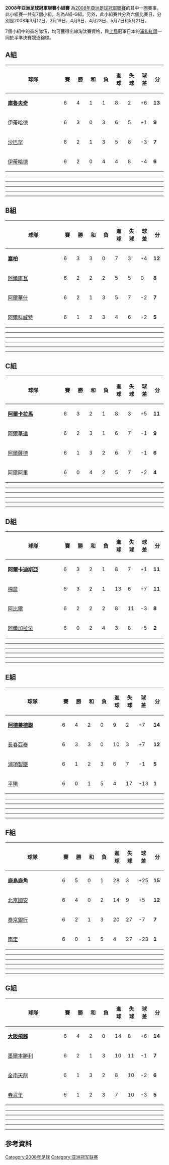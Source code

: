 '''2008年亞洲足球冠軍聯賽小組賽''' 為[[2008年亞洲足球冠軍聯賽|2008年亞洲足球冠軍聯賽]]的其中一圈賽事。此小組賽一共有7個小組，名為A組-G組。另外，此小組賽共分為六個比賽日，分別是2008年3月12日、3月19日、4月9日、4月23日、5月7日和5月21日。

7個小組中的首名隊伍，均可獲得出線淘汰賽資格，與[[2007年亞洲足球冠軍聯賽|上屆]]冠軍日本的[[浦和紅鑽|浦和紅鑽]]一同於半準決賽競逐錦標。


== A組 ==
{| class="wikitable" style="text-align: center;"
|-
!width="165"|球隊
!width="25"|賽
!width="25"|勝
!width="25"|和
!width="25"|負
!width="25"|進球
!width="25"|失球
!width="25"|球差
!width="25"|分
|-style="background: #ccffcc;"
|style="text-align:left;"| {{flagicon|UZB}} '''[[庫魯夫奇足球俱樂部|庫魯夫奇]]'''
|6||4||1||1||8||2||+6||'''13'''
|-
|style="text-align:left;"| {{flagicon|KSA}} [[伊蒂哈德足球俱樂部_(吉達)|伊蒂哈德]]
|6||3||0||3||6||5||+1||'''9'''
|-
|style="text-align:left;"| {{flagicon|IRN}} [[沙巴罕足球俱樂部|沙巴罕]]
|6||2||1||3||5||8||-3||'''7'''
|-
|style="text-align:left;"| {{flagicon|SYR}} [[伊蒂哈德足球俱樂部_(阿勒頗)|伊蒂哈德]]
|6||2||0||4||4||8||-4||'''6'''
|}

{{footballbox
|date = 2008年3月12日
|team1 = {{flagicon|IRN}} [[沙巴罕足球俱樂部|沙巴罕]]
|score =  0–2 
|report = [https://web.archive.org/web/20090106054454/http://images.the-afc.com/Documents/competitions/fixtures/218-1273.pdf （報告）]
|team2 = {{flagicon|SYR}} [[伊蒂哈德足球俱樂部_(阿勒頗)|伊蒂哈德]]
|goals1 = 
|goals2 = Jésus Gomez {{goal|21}}<br /> Abdul Fattah Alaga {{goal|87}}
|stadium = {{flagicon|IRN}} 福拉德體育場，[[伊斯法罕|伊斯法罕]]<ref name="亞足聯指示沙巴罕更換主場">{{Cite web |url=http://www.the-afc.com/chi/articles/viewArticle.jsp_166002696.html |title=亞足聯指示沙巴罕更換主場 |accessdate=2008-05-08 |archive-date=2018-09-27 |archive-url=https://web.archive.org/web/20180927045505/http://www.the-afc.com/chi/articles/viewArticle.jsp_166002696.html |dead-url=yes }}</ref>
|attendance = 15,000
|referee = {{flagicon|AUS}} Benjamin William
}}
{{footballbox
|date = 2008年3月12日
|team1 = {{flagicon|KSA}} [[伊蒂哈德足球俱樂部_(吉達)|伊蒂哈德]]
|score =  1–0 
|report = [http://images.the-afc.com/Documents/competitions/fixtures/218-1272.pdf （報告）]
|team2 = {{flagicon|UZB}} [[庫魯夫奇足球俱樂部|庫魯夫奇]]
|goals1 = Magno Alves {{goal|80}}
|goals2 = 
|stadium = {{flagicon|KSA}} 阿都拉王子體育場，[[吉達|吉達]]
|attendance = 7,500
|referee = {{flagicon|JPN}} 西村雄一
}}
----
{{footballbox
|date = 2008年3月19日
|team1 = {{flagicon|SYR}} [[伊蒂哈德足球俱樂部_(阿勒頗)|伊蒂哈德]]
|score =  0–1 
|report = [https://web.archive.org/web/20090106032813/http://images.the-afc.com/Documents/competitions/fixtures/218-1267.pdf （報告）]
|team2 = {{flagicon|KSA}} [[伊蒂哈德足球俱樂部_(吉達)|伊蒂哈德]]
|goals1 = 
|goals2 = Magno Alves {{goal|78}}
|stadium = {{flagicon|SYR}} 阿勒頗體育場，[[阿勒頗|阿勒頗]]
|attendance = 41,000
|referee = {{flagicon|QAT}} Abdullah Balideh
}}
{{footballbox
|date = 2008年3月19日
|team1 = {{flagicon|UZB}} [[庫魯夫奇足球俱樂部|庫魯夫奇]]
|score =  2–0 
|report = [http://images.the-afc.com/Documents/competitions/fixtures/218-1266.pdf （報告）]
|team2 = {{flagicon|IRN}} [[沙巴罕足球俱樂部|沙巴罕]]
|goals1 = Ulugbek Bakayev {{goal|60}}<br />Timur Kapadze {{goal|80}}
|goals2 = 
|stadium = {{flagicon|UZB}} 武裝部隊體育場，[[塔什干|塔什干]]
|attendance = 13,000
|referee = {{flagicon|UAE}} Fareed Al Marzouqi
}}

----
{{footballbox
|date = 2008年4月9日
|team1 = {{flagicon|SYR}} [[伊蒂哈德足球俱樂部_(阿勒頗)|伊蒂哈德]]
|score =  0–2 
|report = [https://web.archive.org/web/20090106043915/http://images.the-afc.com/Documents/competitions/fixtures/218-1389.pdf （報告）]
|team2 = {{flagicon|UZB}} [[庫魯夫奇足球俱樂部|庫魯夫奇]]
|goals1 = 
|goals2 = Jasur Hasanov {{goal|50}} <br /> Timur Kapadze {{goal|65}} 
|stadium = {{flagicon|SYR}} 阿勒頗體育場，[[阿勒頗|阿勒頗]]
|attendance = 20,000
|referee = {{flagicon|KOR}} 金東進
}}

{{footballbox
|date = 2008年4月9日
|team1 = {{flagicon|IRN}} [[沙巴罕足球俱樂部|沙巴罕]]
|score =  2–1 
|report = [https://web.archive.org/web/20090106055936/http://images.the-afc.com/Documents/competitions/fixtures/218-1388.pdf （報告）]
|team2 = {{flagicon|KSA}} [[伊蒂哈德足球俱樂部_(吉達)|伊蒂哈德]]
|goals1 = Seyed Mohammad Salehi {{goal|59}}<br />Hadi Aghily {{goal|71}}
|goals2 = Talal Al-Meshal {{goal|89}} 
|stadium = {{flagicon|IRN}} [[阿薩迪體育場|阿薩迪體育場]]，[[德黑蘭|德黑蘭]]<ref name="亞足聯指示沙巴罕更換主場"/>
|attendance = 6,000
|referee = {{flagicon|CHN}} 孫葆潔
}}
----
{{footballbox
|date = 2008年4月23日
|team1 = {{flagicon|UZB}} [[庫魯夫奇足球俱樂部|庫魯夫奇]]
|score =  1–0 
|report = [https://web.archive.org/web/20090106052722/http://images.the-afc.com/Documents/competitions/fixtures/218-1387.pdf （報告）]
|team2 = {{flagicon|SYR}} [[伊蒂哈德足球俱樂部_(阿勒頗)|伊蒂哈德]]
|goals1 = Timur Kapadze {{goal|30}}
|goals2 = 
|stadium = {{flagicon|UZB}} 武裝部隊體育場，[[塔什干|塔什干]]
|attendance = 12,000
|referee = {{flagicon|SIN}} Malik Abdul Bashir 
}}

{{footballbox
|date = 2008年4月23日
|team1 = {{flagicon|KSA}} [[伊蒂哈德足球俱樂部_(吉達)|伊蒂哈德]]
|score =  0–1 
|report = [https://web.archive.org/web/20090106030543/http://images.the-afc.com/Documents/competitions/fixtures/218-1386.pdf （報告）]
|team2 = {{flagicon|IRN}} [[沙巴罕足球俱樂部|沙巴罕]]
|goals1 = 
|goals2 = Emad Mohammed {{goal|79}} 
|stadium = {{flagicon|KSA}} 阿都拉王子體育場，[[吉達|吉達]]
|attendance = 4,000
|referee = {{flagicon|KUW}} Saad Kameel Al Fadhli 
}}
----
{{footballbox
|date = 2008年5月7日
|team1 = {{flagicon|SYR}} [[伊蒂哈德足球俱樂部_(阿勒頗)|伊蒂哈德]]
|score =  2–1 
|report = [https://web.archive.org/web/20090106014645/http://images.the-afc.com/Documents/competitions/fixtures/218-1385.pdf （報告）]
|team2 = {{flagicon|IRN}} [[沙巴罕足球俱樂部|沙巴罕]]
|goals1 = Jonathan Laurens {{goal|61}}<br />Jésus Gomez {{goal|64}}
|goals2 = Hadi Aghily {{goal|46}} 
|stadium = {{flagicon|SYR}} 阿勒頗體育場，[[阿勒頗|阿勒頗]]
|attendance = 4,000
|referee = {{flagicon|JOR}} Naser Al Ghafary 
}}

{{footballbox
|date = 2008年5月7日
|team1 = {{flagicon|UZB}} [[庫魯夫奇足球俱樂部|庫魯夫奇]]
|score =  2–0 
|report = [https://web.archive.org/web/20090105234849/http://images.the-afc.com/Documents/competitions/fixtures/218-1384.pdf （報告）]
|team2 = {{flagicon|KSA}} [[伊蒂哈德足球俱樂部_(吉達)|伊蒂哈德]]
|goals1 = Anvarjon Soliev {{goal|10}}<br />Server Djeparov {{goal|38}}
|goals2 = 
|stadium = {{flagicon|UZB}} 武裝部隊體育場，[[塔什干|塔什干]]
|attendance = 13,000
|referee = {{flagicon|MAL}} Subkhiddin Mohd Salleh 
}}
----
{{footballbox
|date = 2008年5月21日
|team1 = {{flagicon|IRN}} [[沙巴罕足球俱樂部|沙巴罕]]
|score =  1–1 
|report = [https://web.archive.org/web/20090105221259/http://images.the-afc.com/Documents/competitions/fixtures/218-1383.pdf （報告）]
|team2 = {{flagicon|UZB}} [[庫魯夫奇足球俱樂部|庫魯夫奇]]
|goals1 = Jalaledin Ali Mohammadi {{goal|2}}
|goals2 = Gochguli Gochguliev {{goal|71}} 
|stadium = {{flagicon|IRN}} [[阿薩迪體育場|阿薩迪體育場]]，[[德黑蘭|德黑蘭]]<ref name="亞足聯指示沙巴罕更換主場"/>
|attendance = 150
|referee = {{flagicon|OMA}} Abdullah Mohamed Al Hilali
}}
{{footballbox
|date = 2008年5月21日
|team1 = {{flagicon|KSA}} [[伊蒂哈德足球俱樂部_(吉達)|伊蒂哈德]]
|score =  3–0 
|report = [https://web.archive.org/web/20090106011133/http://images.the-afc.com/Documents/competitions/fixtures/218-1382.pdf （報告）]
|team2 = {{flagicon|SYR}} [[伊蒂哈德足球俱樂部_(阿勒頗)|伊蒂哈德]]
|goals1 = Sultan Al-Nemri {{goal|30}} {{goal|50}}<br />Naif Hazazi {{goal|42}}
|goals2 = 
|stadium = {{flagicon|KSA}} 阿都拉王子體育場，[[吉達|吉達]]
|attendance = 600
|referee = {{flagicon|Bangladesh}} Shamsuzzaman Tayeb Hasan 
}}


== B組 ==
{| class="wikitable" style="text-align: center;"
|-
!width="165"|球隊
!width="25"|賽
!width="25"|勝
!width="25"|和
!width="25"|負
!width="25"|進球
!width="25"|失球
!width="25"|球差
!width="25"|分
|-style="background: #ccffcc;"
|style="text-align:left;"| {{flagicon|IRN}} '''[[塞柏足球俱樂部|塞柏]]'''
|6||3||3||0||7||3||+4||'''12'''
|-
|style="text-align:left;"| {{flagicon|IRQ}} [[阿爾庫瓦足球俱樂部|阿爾庫瓦]]
|6||2||2||2||5||5||0||'''8'''
|-
|style="text-align:left;"| {{flagicon|UAE}} [[阿爾華什足球俱樂部|阿爾華什]]
|6||2||1||3||5||7||-2||'''7'''
|-
|style="text-align:left;"| {{flagicon|KUW}} [[阿爾科威特足球俱樂部|阿爾科威特]]
|6||1||2||3||4||6||-2||'''5'''
|}

{{footballbox
|date = 2008年3月12日
|team1 = {{flagicon|United Arab Emirates}} [[阿爾華什足球俱樂部|阿爾華什]]
|score =  0–1 
|report = [https://web.archive.org/web/20090106012436/http://images.the-afc.com/Documents/competitions/fixtures/218-1271.pdf （報告）]
|team2 = {{flagicon|IRQ}} [[阿爾庫瓦足球俱樂部|阿爾庫瓦]] 
|goals1 = 
|goals2 = Ali Alwan {{goal|32}}
|stadium = {{flagicon|United Arab Emirates}} 艾華什體育場，[[迪拜|迪拜]]
|attendance = 7,500
|referee = {{flagicon|KSA}} Khalil Ibrahim Al Ghamdi
}}
{{footballbox
|date = 2008年3月12日
|team1 = {{flagicon|KUW}} [[阿爾科威特足球俱樂部|阿爾科威特]]
|score =  1–1 
|report = [https://web.archive.org/web/20090106001035/http://images.the-afc.com/Documents/competitions/fixtures/218-1270.pdf （報告）]
|team2 = {{flagicon|IRN}} [[塞柏足球俱樂部|塞柏]]
|goals1 = Khaled Ajab {{goal|45}}
|goals2 = Milad Zaynadpour {{goal|66}} 
|stadium = {{flagicon|KUW}} 科威特體育場，[[科威特市|科威特市]]
|attendance = 7,000
|referee = {{flagicon|QAT}} [[阿卜杜勒拉赫曼·阿卜杜|阿卜杜勒拉赫曼·阿卜杜]]
}}
----
{{footballbox
|date = 2008年3月19日
|team1 = {{flagicon|IRQ}} [[阿爾庫瓦足球俱樂部|阿爾庫瓦]]
|score =  0–0 
|report = [https://web.archive.org/web/20120215155856/http://images.the-afc.com/Documents/competitions/fixtures/218-1269.pdf （報告）]
|team2 = {{flagicon|KUW}} [[阿爾科威特足球俱樂部|阿爾科威特]]
|goals1 = 
|goals2 = 
|stadium = {{flagicon|KUW}} 科威特體育場，[[科威特市|科威特市]]
|attendance = 4,000
|referee = {{flagicon|SYR}} Muhsen Basma 
}}
{{footballbox
|date = 2008年3月19日
|team1 = {{flagicon|IRN}} [[塞柏足球俱樂部|塞柏]]
|score =  2–0 
|report = [https://web.archive.org/web/20090106035813/http://images.the-afc.com/Documents/competitions/fixtures/218-1268.pdf （報告）]
|team2 = {{flagicon|United Arab Emirates}} [[阿爾華什足球俱樂部|阿爾華什]]
|goals1 = Issa Traore {{goal|45+1}}<br />Karim Ansarifard {{goal|57}}
|goals2 = 
|stadium = {{flagicon|IRN}} 恩格拉布體育場，[[卡拉季|卡拉傑]]
|attendance = 8,000
|referee = {{flagicon|JPN}} 家本政明
}}

----
{{footballbox
|date = 2008年4月9日
|team1 = {{flagicon|IRQ}} [[阿爾庫瓦足球俱樂部|阿爾庫瓦]]
|score =  0–1 
|report = [https://web.archive.org/web/20090106044512/http://images.the-afc.com/Documents/competitions/fixtures/218-1381.pdf （報告）]
|team2 = {{flagicon|IRN}} [[塞柏足球俱樂部|塞柏]]
|goals1 = 
|goals2 = Amir Vaziri {{goal|45+1}} 
|stadium = {{flagicon|KUW}} 科威特體育場，[[科威特市|科威特市]]
|attendance = 1,000
|referee = {{flagicon|JOR}} Salem Mohamoud Mujghef
}}

{{footballbox
|date = 2008年4月9日
|team1 = {{flagicon|United Arab Emirates}} [[阿爾華什足球俱樂部|阿爾華什]]
|score =  1–0 
|report = [https://web.archive.org/web/20090106055619/http://images.the-afc.com/Documents/competitions/fixtures/218-1380.pdf （報告）]
|team2 = {{flagicon|KUW}} [[阿爾科威特足球俱樂部|阿爾科威特]]
|goals1 = Tariq Hassan {{goal|75}} 
|goals2 = 
|stadium = {{flagicon|United Arab Emirates}} 艾華什體育場，[[迪拜|迪拜]]
|attendance = 4,622
|referee = {{flagicon|JPN}} 西村雄一
}}
----
{{footballbox
|date = 2008年4月23日
|team1 = {{flagicon|IRN}} [[塞柏足球俱樂部|塞柏]]
|score =  1–1 
|report = [https://web.archive.org/web/20090106023444/http://images.the-afc.com/Documents/competitions/fixtures/218-1379.pdf （報告）]
|team2 = {{flagicon|IRQ}} [[阿爾庫瓦足球俱樂部|阿爾庫瓦]]
|goals1 = Kianoush Rahmati {{goal|63|[[十二碼|十二碼]]}} 
|goals2 = Ahmed Iyad {{goal|71}} 
|stadium = {{flagicon|IRN}} 恩格拉布體育場，[[卡拉季|卡拉傑]]
|attendance = 10,000
|referee = {{flagicon|UZB}} Ravshan Irmatov
}}

{{footballbox
|date = 2008年4月23日
|team1 = {{flagicon|KUW}} [[阿爾科威特足球俱樂部|阿爾科威特]]
|score =  2–1 
|report = [https://web.archive.org/web/20090106054319/http://images.the-afc.com/Documents/competitions/fixtures/218-1378.pdf （報告）]
|team2 = {{flagicon|United Arab Emirates}} [[阿爾華什足球俱樂部|阿爾華什]]
|goals1 = Khaled Ajab {{goal|10}}<br />Abdul Rahman Al Awadhi {{goal|42}} 
|goals2 = Essa Ali {{goal|6|[[十二碼|十二碼]]}} 
|stadium = {{flagicon|KUW}} 科威特體育場，[[科威特市|科威特市]]
|attendance = 1,500
|referee = {{flagicon|OMA}} Mahmood Mohd Juma Al Ghatrifi
}}
----
{{footballbox
|date = 2008年5月7日
|team1 = {{flagicon|IRQ}} [[阿爾庫瓦足球俱樂部|阿爾庫瓦]]
|score =  1–2 
|report = [https://web.archive.org/web/20090106060431/http://images.the-afc.com/Documents/competitions/fixtures/218-1377.pdf （報告）]
|team2 = {{flagicon|United Arab Emirates}} [[阿爾華什足球俱樂部|阿爾華什]]
|goals1 = Ibrahim Kamel {{goal|89}} 
|goals2 = Mohammed Salem Al-Enazi {{goal|49}} <br /> Alexander Oliveira {{goal|64}}  
|stadium = {{flagicon|KUW}} 科威特體育場，[[科威特市|科威特市]]
|attendance = 100
|referee = {{flagicon|CHN}} 譚海
}}

{{footballbox
|date = 2008年5月7日
|team1 = {{flagicon|IRN}} [[塞柏足球俱樂部|塞柏]]
|score =  1–0 
|report = [https://web.archive.org/web/20090106043513/http://images.the-afc.com/Documents/competitions/fixtures/218-1376.pdf （報告）]
|team2 = {{flagicon|KUW}} [[阿爾科威特足球俱樂部|阿爾科威特]]
|goals1 = Kianoush Rahmati {{goal|24}}
|goals2 = 
|stadium = {{flagicon|IRN}} 恩格拉布體育場，[[卡拉季|卡拉傑]]
|attendance = 10,000
|referee = {{flagicon|CHN}} 孫葆潔
}}
----
{{footballbox
|date = 2008年5月21日
|team1 = {{flagicon|United Arab Emirates}} [[阿爾華什足球俱樂部|阿爾華什]]
|score =  1–1 
|report = [https://web.archive.org/web/20090106010616/http://images.the-afc.com/Documents/competitions/fixtures/218-1375.pdf （報告）]
|team2 = {{flagicon|IRN}} [[塞柏足球俱樂部|塞柏]]
|goals1 = André Dias {{goal|90+2}}
|goals2 = Issa Traoré {{goal|21}} 
|stadium = {{flagicon|United Arab Emirates}} 艾華什體育場，[[迪拜|迪拜]]
|attendance = 1,500
|referee = {{flagicon|AUS}} Mark Shield 
}}
{{footballbox
|date = 2008年5月21日
|team1 = {{flagicon|KUW}} [[阿爾科威特足球俱樂部|阿爾科威特]]
|score =  1–2 
|report = [https://web.archive.org/web/20090105221632/http://images.the-afc.com/Documents/competitions/fixtures/218-1374.pdf （報告）]
|team2 = {{flagicon|IRQ}} [[阿爾庫瓦足球俱樂部|阿爾庫瓦]]
|goals1 = Khaled Ajab {{goal|22}}
|goals2 = Haitham Kadhim {{goal|17}} <br />Yasir Abdul-Muhsen {{goal|48}} 
|stadium = {{flagicon|KUW}} 科威特體育場，[[科威特市|科威特市]]
|attendance = 250
|referee = {{flagicon|JPN}} 家本政明
}}

== C組 ==
{| class="wikitable" style="text-align: center;"
|-
!width="165"|球隊
!width="25"|賽
!width="25"|勝
!width="25"|和
!width="25"|負
!width="25"|進球
!width="25"|失球
!width="25"|球差
!width="25"|分
|-style="background: #ccffcc;"
|style="text-align:left;"| {{flagicon|SYR}} '''[[阿爾卡拉馬足球俱樂部|阿爾卡拉馬]]'''
|6||3||2||1||8||3||+5||'''11'''
|-
|style="text-align:left;"| {{flagicon|UAE}} [[阿爾華達足球俱樂部_(阿布扎比)|阿爾華達]]
|6||2||3||1||6||7||-1||'''9'''
|-
|style="text-align:left;"| {{flagicon|QAT}} [[阿爾薩德足球俱樂部|阿爾薩德]]
|6||1||3||2||6||7||-1||'''6'''
|-
|style="text-align:left;"| {{flagicon|KSA}} [[阿爾阿里足球俱樂部_(吉達)|阿爾阿里]]
|6||0||4||2||5||7||-2||'''4'''
|}

{{footballbox
|date = 2008年3月12日
|team1 = {{flagicon|QAT}} [[阿爾薩德足球俱樂部|阿爾薩德]]
|score =  2–1 
|report = [https://web.archive.org/web/20090105232021/http://images.the-afc.com/Documents/competitions/fixtures/218-1265.pdf （報告）]
|team2 = {{flagicon|KSA}} [[阿爾阿里足球俱樂部_(吉達)|阿爾阿里]]
|goals1 = Emerson {{goal|3}} <br />Felipe {{goal|26}}  
|goals2 = Val Baiano {{goal|74}}　
|stadium = {{flagicon|QAT}} 艾薩德體育場，[[多哈|多哈]]
|attendance = 6,000
|referee = {{flagicon|UZB}} Ravshan Irmatov 
}}
{{footballbox
|date = 2008年3月12日
|team1 = {{flagicon|SYR}} [[阿爾卡拉馬足球俱樂部|阿爾卡拉馬]]
|score =  4–1 
|report = [https://web.archive.org/web/20090106021406/http://images.the-afc.com/Documents/competitions/fixtures/218-1264.pdf （報告）]
|team2 = {{flagicon|United Arab Emirates}} [[阿爾華達足球俱樂部_(阿布扎比)|阿爾華達]]
|goals1 = Feras Esmaeel {{goal|4}}<br />Zyad Chaabo {{goal|27}} {{goal|49}} <br />Mohammad Al Hamwi {{goal|79}} 
|goals2 = Mohamed Al Shehhi {{goal|84}} 
|stadium = {{flagicon|SYR}} 卡立德賓華立德體育場，[[霍姆斯|霍姆斯]]
|attendance = 30,000
|referee = {{flagicon|OMA}} Abdullah Mohamed Al Hilali 
}}
----
{{footballbox
|date = 2008年3月19日
|team1 = {{flagicon|KSA}} [[阿爾阿里足球俱樂部_(吉達)|阿爾阿里]]
|score =  1–1 
|report = [https://web.archive.org/web/20090106001902/http://images.the-afc.com/Documents/competitions/fixtures/218-1263.pdf （報告）]
|team2 = {{flagicon|SYR}} [[阿爾卡拉馬足球俱樂部|阿爾卡拉馬]]
|goals1 = Al Thagafi {{goal|15}}
|goals2 = Mohammad Al Hamwi {{goal|44}} 
|stadium = {{flagicon|KSA}} 阿都拉阿爾費薩爾王子體育場，[[吉達|吉達]]
|attendance = 15,000
|referee = {{flagicon|CHN}} 孫葆潔
}}
{{footballbox
|date = 2008年3月19日
|team1 = {{flagicon|UAE}} [[阿爾華達足球俱樂部_(阿布扎比)|阿爾華達]]
|score =  2–2 
|report = [https://web.archive.org/web/20120215155911/http://images.the-afc.com/Documents/competitions/fixtures/218-1262.pdf （報告）]
|team2 = {{flagicon|QAT}} [[阿爾薩德足球俱樂部|阿爾薩德]]
|goals1 = Pinga {{goal|18}}<br />Mohamed Al Shehhi {{goal|86}}
|goals2 = Carlos Tenorio {{goal|45}} <br />Emerson {{goal|71}} 
|stadium = {{flagicon|UAE}} 阿爾納揚體育場，[[阿布扎比|阿布扎比]]
|attendance = 5,500
|referee = {{flagicon|AUS}} Benjamin William 
}}

----
{{footballbox
|date = 2008年4月9日
|team1 = {{flagicon|KSA}} [[阿爾阿里足球俱樂部_(吉達)|阿爾阿里]]
|score =  0–0 
|report = [https://web.archive.org/web/20090106000543/http://images.the-afc.com/Documents/competitions/fixtures/218-1373.pdf （報告）]
|team2 = {{flagicon|UAE}} [[阿爾華達足球俱樂部_(阿布扎比)|阿爾華達]]
|goals1 = 
|goals2 = 
|stadium = {{flagicon|KSA}} 阿都拉阿爾費薩爾王子體育場，[[吉達|吉達]]
|attendance = 8,000
|referee = {{flagicon|KUW}} Saad Kameel Al Fadhli 
}}

{{footballbox
|date = 2008年4月9日
|team1 = {{flagicon|QAT}} [[阿爾薩德足球俱樂部|阿爾薩德]]
|score =  0–2 
|report = [https://web.archive.org/web/20090106012654/http://images.the-afc.com/Documents/competitions/fixtures/218-1372.pdf （報告）]
|team2 = {{flagicon|SYR}} [[阿爾卡拉馬足球俱樂部|阿爾卡拉馬]]
|goals1 = 
|goals2 = Mohamad Al Hamwi {{goal|69}} <br />Aatef Jenyat {{goal|73}}
|stadium = {{flagicon|QAT}} 艾薩德體育場，[[多哈|多哈]]
|attendance = 6,000
|referee = {{flagicon|SIN}} Malik Abdul Bashir
}}
----
{{footballbox
|date = 2008年4月23日
|team1 = {{flagicon|United Arab Emirates}} [[阿爾華達足球俱樂部_(阿布扎比)|阿爾華達]]
|score =  2–1 
|report = [https://web.archive.org/web/20090106022720/http://images.the-afc.com/Documents/competitions/fixtures/218-1371.pdf （報告）]
|team2 = {{flagicon|KSA}} [[阿爾阿里足球俱樂部_(吉達)|阿爾阿里]]
|goals1 = Josiel {{goal|36}} {{goal|86}} 
|goals2 = Waleed Al Gizani {{goal|82}} 
|stadium = {{flagicon|UAE}} 阿爾納揚體育場，[[阿布扎比|阿布扎比]]
|attendance = 5,000
|referee = {{flagicon|AUS}} Mark Shield
}}

{{footballbox
|date = 2008年4月23日
|team1 = {{flagicon|SYR}} [[阿爾卡拉馬足球俱樂部|阿爾卡拉馬]]
|score =  1–0 
|report = [https://web.archive.org/web/20090106054621/http://images.the-afc.com/Documents/competitions/fixtures/218-1370.pdf （報告）]
|team2 = {{flagicon|QAT}} [[阿爾薩德足球俱樂部|阿爾薩德]]
|goals1 = Aatef Jenyat {{goal|78}} 
|goals2 = 
|stadium = {{flagicon|SYR}} 卡立德賓華立德體育場，[[霍姆斯|霍姆斯]]
|attendance =  25,000
|referee = {{flagicon|AUS}} Matthew Breeze 
}}
----
{{footballbox
|date = 2008年5月7日
|team1 = {{flagicon|KSA}} [[阿爾阿里足球俱樂部_(吉達)|阿爾阿里]]
|score =  2–2 
|report = [https://web.archive.org/web/20090105225449/http://images.the-afc.com/Documents/competitions/fixtures/218-1369.pdf （報告）]
|team2 = {{flagicon|QAT}} [[阿爾薩德足球俱樂部|阿爾薩德]]
|goals1 = Tahir Muhammad {{goal|28|[[烏龍球|烏龍]]}}<br />Hussain Sulimani {{goal|42}} 
|goals2 = Mohammed Gholam {{goal|33|[[十二碼|十二碼]]}} <br />Yusef Ahmed {{goal|50}} 
|stadium = {{flagicon|KSA}} 阿都拉阿爾費薩爾王子體育場，[[吉達|吉達]]
|attendance = 1,500
|referee = {{flagicon|JPN}} 西村雄一
}}

{{footballbox
|date = 2008年5月7日
|team1 = {{flagicon|United Arab Emirates}} [[阿爾華達足球俱樂部_(阿布扎比)|阿爾華達]]
|score =  1–0 
|report = [https://web.archive.org/web/20090106002302/http://images.the-afc.com/Documents/competitions/fixtures/218-1368.pdf （報告）]
|team2 = {{flagicon|SYR}} [[阿爾卡拉馬足球俱樂部|阿爾卡拉馬]]
|goals1 = Mohamed Al Shehhi {{goal|89}}
|goals2 = 
|stadium = {{flagicon|UAE}} 阿爾納揚體育場，[[阿布扎比|阿布扎比]]
|attendance = 6,000
|referee = {{flagicon|JPN}} 松村和彥
}}
----
{{footballbox
|date = 2008年5月21日
|team1 = {{flagicon|QAT}} [[阿爾薩德足球俱樂部|阿爾薩德]]
|score =  0–0 
|report = [https://web.archive.org/web/20090106021139/http://images.the-afc.com/Documents/competitions/fixtures/218-1367.pdf （報告）]
|team2 = {{flagicon|United Arab Emirates}} [[阿爾華達足球俱樂部_(阿布扎比)|阿爾華達]]
|goals1 = 
|goals2 = 
|stadium = {{flagicon|QAT}} 艾薩德體育場，[[多哈|多哈]]
|attendance = 800
|referee = {{flagicon|KOR}} 李吉勇
}}
{{footballbox
|date = 2008年5月21日
|team1 = {{flagicon|SYR}} [[阿爾卡拉馬足球俱樂部|阿爾卡拉馬]]
|score =  0–0 
|report = [https://web.archive.org/web/20090105232347/http://images.the-afc.com/Documents/competitions/fixtures/218-1366.pdf （報告）]
|team2 = {{flagicon|KSA}} [[阿爾阿里足球俱樂部_(吉達)|阿爾阿里]]
|goals1 = 
|goals2 = 
|stadium = {{flagicon|SYR}} 卡立德賓華立德體育場，[[霍姆斯|霍姆斯]]
|attendance = 15,000
|referee = {{flagicon|UZB}} Ravshan Irmatov 
}}


== D組 ==
{| class="wikitable" style="text-align: center;"
|-
!width="165"|球隊
!width="25"|賽
!width="25"|勝
!width="25"|和
!width="25"|負
!width="25"|進球
!width="25"|失球
!width="25"|球差
!width="25"|分
|-style="background: #ccffcc;"
|style="text-align:left;"| {{flagicon|KUW}} '''[[阿爾卡迪斯亞足球俱樂部|阿爾卡迪斯亞]]'''
|6||3||2||1||8||7||+1||'''11'''
|-
|style="text-align:left;"| {{flagicon|UZB}} [[塔什干棉農足球俱樂部|棉農]]
|6||3||2||1||13||6||+7||'''11'''
|-
|style="text-align:left;"| {{flagicon|IRQ}} [[阿比爾足球俱樂部|阿比爾]]
|6||2||2||2||8||11||-3||'''8'''
|-
|style="text-align:left;"| {{flagicon|QAT}} [[阿爾加拉法足球俱樂部|阿爾加拉法]]
|6||0||2||4||3||8||-5||'''2'''
|}

{{footballbox
|date = 2008年3月12日
|team1 = {{flagicon|UZB}} [[塔什干棉農足球俱樂部|棉農]]
|score =  0–1 
|report = [https://web.archive.org/web/20120215154824/http://images.the-afc.com/Documents/competitions/fixtures/218-1261.pdf （報告）]
|team2 = {{flagicon|KUW}} [[阿爾卡迪斯亞足球俱樂部|阿爾卡迪斯亞]]
|goals1 = 
|goals2 = Ahmad Ajab {{goal|90+1}} 
|stadium = {{flagicon|UZB}} 塔什干體育場，[[塔什干|塔什干]]
|attendance = 12,000
|referee = {{flagicon|MAL}} Mohd Salleh Subkhiddin 
}}
{{footballbox
|date = 2008年3月12日
|team1 = {{flagicon|IRQ}} [[阿比爾足球俱樂部|阿比爾]]
|score =  1–1 
|report = [https://web.archive.org/web/20090106035311/http://images.the-afc.com/Documents/competitions/fixtures/218-1260.pdf （報告）]
|team2 = {{flagicon|QAT}} [[阿爾加拉法足球俱樂部|阿爾加拉法]]
|goals1 = Muslim Mubarak {{goal|61}} 
|goals2 = Araújo {{goal|13}} 
|stadium = {{flagicon|JOR}} 莫哈末王子體育場，[[扎爾卡|扎爾卡]]
|attendance = 250
|referee = {{flagicon|Lebanon}} Najm Talaat 
}}
----
{{footballbox
|date = 2008年3月19日
|team1 = {{flagicon|KUW}} [[阿爾卡迪斯亞足球俱樂部|阿爾卡迪斯亞]]
|score =  1–1 
|report = [https://web.archive.org/web/20090106062503/http://images.the-afc.com/Documents/competitions/fixtures/218-1259.pdf （報告）]
|team2 = {{flagicon|IRQ}} [[阿比爾足球俱樂部|阿比爾]]
|goals1 = Khalaf Al Salama {{goal|82}}
|goals2 = Ahmad Salah Alwan {{goal|28|[[十二碼|十二碼]]}} 
|stadium = {{flagicon|KUW}} 阿爾哈梅德體育場，[[科威特市|科威特市]]
|attendance = 8,000
|referee = {{flagicon|KSA}} Khalil Al Ghamdi 
}}
{{footballbox
|date = 2008年3月19日
|team1 = {{flagicon|QAT}} [[阿爾加拉法足球俱樂部|阿爾加拉法]]
|score =  2–2 
|report = [https://web.archive.org/web/20090106041528/http://images.the-afc.com/Documents/competitions/fixtures/218-1258.pdf （報告）]
|team2 = {{flagicon|UZB}} [[塔什干棉農足球俱樂部|棉農]]
|goals1 = [[尤尼斯·穆罕默德|尤尼斯·穆罕默德]] {{goal|57}}<br />Araújo {{goal|65}} 
|goals2 = Asror Aliqulov {{goal|68}} <br />Zaynitdin Tadjiyev {{goal|78}} 
|stadium = {{flagicon|QAT}} 阿爾加拉法體育場，[[多哈|多哈]]
|attendance = 2,000
|referee = {{flagicon|KOR}} 李吉勇
}}

----
{{footballbox
|date = 2008年4月9日
|team1 = {{flagicon|KUW}} [[阿爾卡迪斯亞足球俱樂部|阿爾卡迪斯亞]]
|score =  1–0 
|report = [https://web.archive.org/web/20090106050414/http://images.the-afc.com/Documents/competitions/fixtures/218-1365.pdf （報告）]
|team2 = {{flagicon|QAT}} [[阿爾加拉法足球俱樂部|阿爾加拉法]]
|goals1 = Ahmad Ajab {{goal|62}} 
|goals2 = 
|stadium = {{flagicon|KUW}} 阿爾哈梅德體育場，[[科威特市|科威特市]]
|attendance = 5,000
|referee = {{flagicon|OMA}} Mahmood Mohd Juma Al Ghatrifi 
}}

{{footballbox
|date = 2008年4月9日
|team1 = {{flagicon|UZB}} [[塔什干棉農足球俱樂部|棉農]]
|score =  2–0 
|report = [https://web.archive.org/web/20090106033451/http://images.the-afc.com/Documents/competitions/fixtures/218-1364.pdf （報告）]
|team2 = {{flagicon|IRQ}} [[阿比爾足球俱樂部|阿比爾]]
|goals1 = Akmal Holmatov {{goal|48}}<br /> Alexander Geynrikh {{goal|51|[[十二碼|十二碼]]}}
|goals2 = 
|stadium = {{flagicon|UZB}} 塔什干體育場，[[塔什干|塔什干]]
|attendance = 10,000
|referee = {{flagicon|IRN}} Masoud Moradi
}}
----
{{footballbox
|date = 2008年4月23日
|team1 = {{flagicon|QAT}} [[阿爾加拉法足球俱樂部|阿爾加拉法]]
|score =  0–1 
|report = [https://web.archive.org/web/20090106040058/http://images.the-afc.com/Documents/competitions/fixtures/218-1363.pdf （報告）]
|team2 = {{flagicon|KUW}} [[阿爾卡迪斯亞足球俱樂部|阿爾卡迪斯亞]]
|goals1 = 
|goals2 = Bader Al-Mutwa {{goal|90}} 
|stadium = {{flagicon|QAT}} 阿爾加拉法體育場，[[多哈|多哈]]
|attendance = 1,000
|referee = {{flagicon|JPN}} 高山啟義
}}

{{footballbox
|date = 2008年4月23日
|team1 = {{flagicon|IRQ}} [[阿比爾足球俱樂部|阿比爾]]
|score =  1–5 
|report = [https://web.archive.org/web/20090105230400/http://images.the-afc.com/Documents/competitions/fixtures/218-1361.pdf （報告）]
|team2 = {{flagicon|UZB}} [[塔什干棉農足球俱樂部|棉農]]
|goals1 = Haidar Sabah {{goal|18}}
|goals2 = Salah Al-Deen Siamand {{goal|37|[[烏龍球|烏龍]]}} <br />Nodirbek Kuziboyev {{goal|69}} <br />Darko Marković {{goal|73}} <br />Alexander Geynrikh {{goal|80}} <br />Akmal Holmatov {{goal|90+2}}  
|stadium = {{flagicon|JOR}} 莫哈末王子體育場，[[扎爾卡|扎爾卡]]
|attendance = 180
|referee = {{flagicon|UAE}} Fareed Ali Mohamed Al Marzouqi 
}}
----
{{footballbox
|date = 2008年5月7日
|team1 = {{flagicon|KUW}} [[阿爾卡迪斯亞足球俱樂部|阿爾卡迪斯亞]]
|score =  2–2 
|report = [https://web.archive.org/web/20090106064307/http://images.the-afc.com/Documents/competitions/fixtures/218-1362.pdf （報告）]
|team2 = {{flagicon|UZB}} [[塔什干棉農足球俱樂部|棉農]]
|goals1 = Ahmad Ajab {{goal|21}}<br />Khalaf Al Salama {{goal|45+2|[[十二碼|十二碼]]}} 
|goals2 = Odil Ahmedov {{goal|37}} <br />Zaynitdin Tadjiyev {{goal|83}} 
|stadium = {{flagicon|KUW}} 阿爾哈梅德體育場，[[科威特市|科威特市]]
|attendance = 18,000
|referee = {{flagicon|JOR}} Salem Mahmoud Mujghef 
}}

{{footballbox
|date = 2008年5月7日
|team1 = {{flagicon|QAT}} [[阿爾加拉法足球俱樂部|阿爾加拉法]]
|score =  0–1 
|report = [https://web.archive.org/web/20090106001321/http://images.the-afc.com/Documents/competitions/fixtures/218-1360.pdf （報告）]
|team2 = {{flagicon|IRQ}} [[阿比爾足球俱樂部|阿比爾]]
|goals1 = 
|goals2 = Ahmad Salah Alwan {{goal|28}} 
|stadium = {{flagicon|QAT}} 阿爾加拉法體育場，[[多哈|多哈]]
|attendance = 200
|referee = {{flagicon|SYR}} Muhsen Basma
}}
----
{{footballbox
|date = 2008年5月21日
|team1 = {{flagicon|UZB}} [[塔什干棉農足球俱樂部|棉農]]
|score =  2–0 
|report = [https://web.archive.org/web/20090105223231/http://images.the-afc.com/Documents/competitions/fixtures/218-1359.pdf （報告）]
|team2 = {{flagicon|QAT}} [[阿爾加拉法足球俱樂部|阿爾加拉法]]
|goals1 = Zaynitdin Tadjiyev {{goal|19}}<br />Odil Ahmedov {{goal|88|[[十二碼|十二碼]]}} 
|goals2 = 
|stadium = {{flagicon|UZB}} 塔什干體育場，[[塔什干|塔什干]]
|attendance = 3,000
|referee = {{flagicon|THA}} Satop Tongkhan 
}}
{{footballbox
|date = 2008年5月21日
|team1 = {{flagicon|IRQ}} [[阿比爾足球俱樂部|阿比爾]]
|score =  4–2 
|report = [https://web.archive.org/web/20090106005315/http://images.the-afc.com/Documents/competitions/fixtures/218-1358.pdf （報告）]
|team2 = {{flagicon|KUW}} [[阿爾卡迪斯亞足球俱樂部|阿爾卡迪斯亞]]
|goals1 = Luay Salah {{goal|52}} {{goal|70}} {{goal|79}}<br />Ahmad Salah Alwan {{goal|89}} 
|goals2 = Saadoun Al Shammari {{goal|23}} <br />Ali Al-Kandri {{goal|34}} 
|stadium = {{flagicon|JOR}} 莫哈末王子體育場，[[扎爾卡|扎爾卡]]
|attendance = 120
|referee = {{flagicon|IRN}} Hedayat Mombini 
}}


== E組 ==
{| class="wikitable" style="text-align: center;"
|-
!width="165"|球隊
!width="25"|賽
!width="25"|勝
!width="25"|和
!width="25"|負
!width="25"|進球
!width="25"|失球
!width="25"|球差
!width="25"|分
|-style="background: #ccffcc;"
|style="text-align:left;"| {{flagicon|AUS}} '''[[阿德莱德聯隊|阿德莱德聯]]'''
|6||4||2||0||9||2||+7||'''14'''
|-
|style="text-align:left;"| {{flagicon|CHN}} [[長春亞泰|長春亞泰]]
|6||3||3||0||10||3||+7||'''12'''
|-
|style="text-align:left;"| {{flagicon|KOR}} [[浦項製鐵|浦項製鐵]]
|6||1||2||3||6||7||-1||'''5'''
|-
|style="text-align:left;"| {{flagicon|VIE}} [[平陽足球俱樂部|平陽]]
|6||0||1||5||4||17||-13||'''1'''
|}

{{footballbox
|date = 2008年3月12日
|team1 = {{flagicon|CHN}} [[長春亞泰|長春亞泰]]
|score =  2–1 
|report = [https://web.archive.org/web/20120215155024/http://images.the-afc.com/Documents/competitions/fixtures/218-1257.pdf （報告）]
|team2 = {{flagicon|VIE}} [[平陽足球俱樂部|平陽]]
|goals1 = [[杜震宇|杜震宇]] {{goal|4}} <br /> 崔威 {{goal|72}} 
|goals2 = Nguyễn Anh Đức {{goal|53}} 
|stadium = {{flagicon|CHN}} 長春體育場，[[長春|長春]]
|attendance = 10,000
|referee = {{flagicon|UAE}} Ali Hamad Al Badwawi 
}}
{{footballbox
|date = 2008年3月12日
|team1 = {{flagicon|KOR}} [[浦項製鐵|浦項製鐵]]
|score =  0–2 
|report = [https://web.archive.org/web/20090106045926/http://images.the-afc.com/Documents/competitions/fixtures/218-1256.pdf （報告）]
|team2 = {{flagicon|AUS}} [[阿德莱德聯隊|阿德莱德聯]]
|goals1 = 
|goals2 = Robert Cornthwaite {{goal|4}} <br /> Bruce Djite {{goal|60}} 
|stadium = {{flagicon|KOR}} 鋼園球場，[[浦項|浦項]]
|attendance = 8,436
|referee = {{flagicon|IRN}} Mohsen Torky 
}}
----
{{footballbox
|date = 2008年3月19日
|team1 = {{flagicon|VIE}} [[平陽足球俱樂部|平陽]]
|score =  1–4 
|report = [https://web.archive.org/web/20090105231357/http://images.the-afc.com/Documents/competitions/fixtures/218-1255.pdf （報告）]
|team2 = {{flagicon|KOR}} [[浦項製鐵|浦項製鐵]]
|goals1 = Robson De Lima {{goal|10|[[十二碼|十二碼]]}}
|goals2 = 納斯文杜 {{goal|49|[[十二碼|十二碼]]}} {{goal|57|[[十二碼|十二碼]]}} <br />金在成 {{goal|55}} <br />崔孝進 {{goal|64}} 
|stadium = {{flagicon|VIE}} 平陽體育場，[[土龍木市|土龍木]]
|attendance = 12,000
|referee = {{flagicon|JOR}} Salem Mahmoud Mujghef 
}}
{{footballbox
|date = 2008年3月19日
|team1 = {{flagicon|AUS}} [[阿德莱德聯隊|阿德莱德聯]]
|score =  0–0 
|report = [https://web.archive.org/web/20090106021933/http://images.the-afc.com/Documents/competitions/fixtures/218-1254.pdf （報告）]
|team2 = {{flagicon|CHN}} [[長春亞泰|長春亞泰]]
|goals1 = 
|goals2 = 
|stadium = {{flagicon|AUS}} 欣德馬什體育場，[[阿德萊德|阿德萊德]]
|attendance = 10,500
|referee = {{flagicon|JPN}} 高山啟義
}}

----
{{footballbox
|date = 2008年4月9日
|team1 = {{flagicon|VIE}} [[平陽足球俱樂部|平陽]]
|score =  1–2 
|report = [https://web.archive.org/web/20090106021714/http://images.the-afc.com/Documents/competitions/fixtures/218-1357.pdf （報告）]
|team2 = {{flagicon|AUS}} [[阿德莱德聯隊|阿德莱德聯]]
|goals1 = Philani {{goal|85}}
|goals2 = Diego Walsh {{goal|10}} <br />Richie Alagich {{goal|78}} 
|stadium = {{flagicon|VIE}} 平陽體育場，[[土龍木市|土龍木]]
|attendance = 15,000
|referee = {{flagicon|KUW}} Atallah Jatli Al Enezi 
}}

{{footballbox
|date = 2008年4月9日
|team1 = {{flagicon|CHN}} [[長春亞泰|長春亞泰]]
|score =  1–0 
|report = [https://web.archive.org/web/20090105231647/http://images.the-afc.com/Documents/competitions/fixtures/218-1356.pdf （報告）]
|team2 = {{flagicon|KOR}} [[浦項製鐵|浦項製鐵]]
|goals1 = [[達札吉|達札吉]] {{goal|86}}
|goals2 = 
|stadium = {{flagicon|CHN}} 長春體育場，[[長春|長春]]
|attendance = 18,000
|referee = {{flagicon|QAT}} [[阿卜杜勒拉赫曼·阿卜杜|阿卜杜勒拉赫曼·阿卜杜]]
}}
----
{{footballbox
|date = 2008年4月23日
|team1 = {{flagicon|AUS}} [[阿德莱德聯隊|阿德莱德聯]]
|score =  4–1 
|report = [https://web.archive.org/web/20090106045748/http://images.the-afc.com/Documents/competitions/fixtures/218-1355.pdf （報告）]
|team2 = {{flagicon|VIE}} [[平陽足球俱樂部|平陽]]
|goals1 = Lucas Pantelis {{goal|56}}<br />Travis Dodd {{goal|58}} {{goal|62}}<br />Diego Walsh {{goal|77}}
|goals2 = Phạm Minh Đức {{goal|65}} 
|stadium = {{flagicon|AUS}} 欣德馬什體育場，[[阿德萊德|阿德萊德]]
|attendance = 13,802
|referee = {{flagicon|OMA}} Abdullah Mohamed Al Hilali 
}}

{{footballbox
|date = 2008年4月23日
|team1 = {{flagicon|KOR}} [[浦項製鐵|浦項製鐵]]
|score =  2–2 
|report = [https://web.archive.org/web/20090106034015/http://images.the-afc.com/Documents/competitions/fixtures/218-1354.pdf （報告）]
|team2 = {{flagicon|CHN}} [[長春亞泰|長春亞泰]]
|goals1 = 黃戴元 {{goal|63}}<br />黃鎮晟 {{goal|90+2}}
|goals2 = [[王棟_(足球員)|王棟]] {{goal|35}} <br />[[杜震宇|杜震宇]] {{goal|69}} 
|stadium = {{flagicon|KOR}} 鋼園球場，[[浦項|浦項]]
|attendance = 5,468
|referee = {{flagicon|THA}} Satop Tongkhan  
}}
----
{{footballbox
|date = 2008年5月7日
|team1 = {{flagicon|VIE}} [[平陽足球俱樂部|平陽]]
|score =  0–5 
|report = [https://web.archive.org/web/20090106041729/http://images.the-afc.com/Documents/competitions/fixtures/218-1353.pdf （報告）]
|team2 = {{flagicon|CHN}} [[長春亞泰|長春亞泰]]
|goals1 = 
|goals2 = 王博 {{goal|3}} <br />[[達札吉|達札吉]] {{goal|13}} <br />陳雷 {{goal|37}} <br />閆峰 {{goal|79}} <br />卡巴雷罗 {{goal|90}} 
|stadium = {{flagicon|VIE}} 平陽體育場，[[土龍木市|土龍木]]
|attendance = 4,000
|referee = {{flagicon|KSA}} Khalil Ibrahim Al Ghamdi 
}}

{{footballbox
|date = 2008年5月7日
|team1 = {{flagicon|AUS}} [[阿德莱德聯隊|阿德莱德聯]]
|score =  1–0 
|report = [https://web.archive.org/web/20090106062330/http://images.the-afc.com/Documents/competitions/fixtures/218-1352.pdf （報告）]
|team2 = {{flagicon|KOR}} [[浦項製鐵|浦項製鐵]]
|goals1 = Diego Walsh {{goal|63}}
|goals2 = 
|stadium = {{flagicon|AUS}} 欣德馬什體育場，[[阿德萊德|阿德萊德]]
|attendance = 11,805
|referee = {{flagicon|UZB}} Ravshan Irmatov 
}}
----
{{footballbox
|date = 2008年5月22日<ref name="長春亞泰及阿德莱德比賽延期">{{Cite web |url=http://www.the-afc.com/chi/articles/viewArticle.jsp_166592692.html |title=長春亞泰及阿德莱德比賽延期 |accessdate=2008-06-08 |archive-date=2018-09-27 |archive-url=https://web.archive.org/web/20180927045545/http://www.the-afc.com/chi/articles/viewArticle.jsp_166592692.html |dead-url=yes }}</ref>
|team1 = {{flagicon|CHN}} [[長春亞泰|長春亞泰]]
|score =  0–0 
|report = [https://web.archive.org/web/20090105223826/http://images.the-afc.com/Documents/competitions/fixtures/218-1351.pdf （報告）]
|team2 = {{flagicon|AUS}} [[阿德莱德聯隊|阿德莱德聯]]
|goals1 = 
|goals2 = 
|stadium = {{flagicon|CHN}} 長春體育場，[[長春|長春]]
|attendance = 20,000
|referee = {{flagicon|MAL}} Subkhiddin Mohd Salleh 
}}
{{footballbox
|date = 2008年5月21日
|team1 = {{flagicon|KOR}} [[浦項製鐵|浦項製鐵]]
|score =  0–0 
|report = [https://web.archive.org/web/20090106004725/http://images.the-afc.com/Documents/competitions/fixtures/218-1350.pdf （報告）]
|team2 = {{flagicon|VIE}} [[平陽足球俱樂部|平陽]]
|goals1 = 
|goals2 = 
|stadium = {{flagicon|KOR}} 鋼園球場，[[浦項|浦項]]
|attendance = 4,571
|referee = {{flagicon|SYR}} Abdulrahman Recho 
}}

== F組 ==
{| class="wikitable" style="text-align: center;"
|-
!width="165"|球隊
!width="25"|賽
!width="25"|勝
!width="25"|和
!width="25"|負
!width="25"|進球
!width="25"|失球
!width="25"|球差
!width="25"|分
|-style="background: #ccffcc;"
|style="text-align:left;"| {{flagicon|JPN}} '''[[鹿島鹿角|鹿島鹿角]]'''
|6||5||0||1||28||3||+25||'''15'''
|-
|style="text-align:left;"| {{flagicon|CHN}} [[北京國安|北京國安]]
|6||4||0||2||14||9||+5||'''12'''
|-
|style="text-align:left;"| {{flagicon|THA}} [[泰京銀行足球俱樂部|泰京銀行]]
|6||2||1||3||20||27||-7||'''7'''
|-
|style="text-align:left;"| {{flagicon|VIE}} [[南定足球俱樂部|南定]]
|6||0||1||5||4||27||-23||'''1'''
|}

{{footballbox
|date = 2008年3月12日
|team1 = {{flagicon|THA}} [[泰京銀行足球俱樂部|泰京銀行]]
|score =  1–9 
|report = [https://web.archive.org/web/20090106004954/http://images.the-afc.com/Documents/competitions/fixtures/218-1253.pdf （報告）]
|team2 = {{flagicon|JPN}} [[鹿島鹿角|鹿島鹿角]]
|goals1 = Kassim Kone {{goal|64}}
|goals2 = 田代有三 {{goal|15}} {{goal|50}} <br />岩政大樹 {{goal|21}} <br />野澤拓也 {{goal|34}} {{goal|90+2}} <br />馬昆賀斯 {{goal|47}} {{goal|69}} {{goal|71}} <br />佐佐木龍太 {{goal|73}} 
|stadium = {{flagicon|THA}} 楚拉體育場，[[曼谷|曼谷]]
|attendance = 2,000
|referee = {{flagicon|SYR}} Muhsen Basma 
}}
{{footballbox
|date = 2008年3月12日
|team1 = {{flagicon|VIE}} [[南定足球俱樂部|南定]]
|score =  1–3 
|report = [https://web.archive.org/web/20120215155031/http://images.the-afc.com/Documents/competitions/fixtures/218-1252.pdf （報告）]
|team2 = {{flagicon|CHN}} [[北京國安|北京國安]]
|goals1 = Lê Văn Duyệt {{goal|16}}
|goals2 = 閆相闖 {{goal|57}} {{goal|90+2}} <br />杜文輝 {{goal|60}} 
|stadium = {{flagicon|VIE}} [[美亭國家體育場|美亭國家體育場]]，[[河內|河內]]
|attendance = 600
|referee = {{flagicon|KOR}} 金東進
}}
----
{{footballbox
|date = 2008年3月19日
|team1 = {{flagicon|JPN}} [[鹿島鹿角|鹿島鹿角]]
|score =  6–0 
|report = [https://web.archive.org/web/20090106062649/http://images.the-afc.com/Documents/competitions/fixtures/218-1251.pdf （報告）]
|team2 = {{flagicon|VIE}} [[南定足球俱樂部|南定]]
|goals1 = 本山雅志 {{goal|26}} {{goal|49}}<br />馬昆賀斯 {{goal|59}} {{goal|68}}<br />田代有三 {{goal|74}}<br />丹尼路 {{goal|90+2}}
|goals2 = 
|stadium = {{flagicon|JPN}} 鹿島足球體育場，[[鹿嶋市|鹿嶋]]
|attendance = 7,087
|referee = {{flagicon|Lebanon}} Mohamad Mansour 
}}
{{footballbox
|date = 2008年3月19日
|team1 = {{flagicon|CHN}} [[北京國安|北京國安]]
|score =  4–2 
|report = [https://web.archive.org/web/20090106041302/http://images.the-afc.com/Documents/competitions/fixtures/218-1250.pdf （報告）]
|team2 = {{flagicon|THA}} [[泰京銀行足球俱樂部|泰京銀行]]
|goals1 = 杜文輝 {{goal|40}} {{goal|74}}<br />馬丁内斯 {{goal|52}} {{goal|75}}
|goals2 = Nantawat Thaensopa {{goal|59}} <br />Peerapong Pichitchotirat {{goal|65}} 
|stadium = {{flagicon|CHN}} [[北京丰台體育中心|豐台體育中心]]，[[北京|北京]]
|attendance = 14,000
|referee = {{flagicon|KUW}} Atallah Jatli 
}}

----
{{footballbox
|date = 2008年4月9日
|team1 = {{flagicon|JPN}} [[鹿島鹿角|鹿島鹿角]]
|score =  1–0 
|report = [https://web.archive.org/web/20090106030321/http://images.the-afc.com/Documents/competitions/fixtures/218-1349.pdf （報告）]
|team2 = {{flagicon|CHN}} [[北京國安|北京國安]]
|goals1 = 丹尼路 {{goal|53}}
|goals2 = 
|stadium = {{flagicon|JPN}} 鹿島足球體育場，[[鹿嶋市|鹿嶋]]
|attendance = 6,487
|referee = {{flagicon|IRN}} Mohsen Torky 
}}

{{footballbox
|date = 2008年4月9日
|team1 = {{flagicon|THA}} [[泰京銀行足球俱樂部|泰京銀行]]
|score =  9–1 
|report = [https://web.archive.org/web/20090106052518/http://images.the-afc.com/Documents/competitions/fixtures/218-1348.pdf （報告）]
|team2 = {{flagicon|VIE}} [[南定足球俱樂部|南定]]
|goals1 = Kassim Kone {{goal|4}} {{goal|44}} {{goal|90+1}} {{goal|90+2}}<br />Nantawat Thaensopa {{goal|8}} {{goal|46}} {{goal|59}}<br />Phichitphong Choeichiu {{goal|64}}<br />Tanat Wongsupphalak {{goal|70}} 
|goals2 = Trần Đức Dương {{goal|65}} 
|stadium = {{flagicon|THA}} 楚拉體育場，[[曼谷|曼谷]]
|attendance = 500
|referee = {{flagicon|IRN}} Hedayat Mombini 
}}
----
{{footballbox
|date = 2008年4月23日
|team1 = {{flagicon|CHN}} [[北京國安|北京國安]]
|score =  1–0
|report = [https://web.archive.org/web/20090106060114/http://images.the-afc.com/Documents/competitions/fixtures/218-1347.pdf （報告）]
|team2 = {{flagicon|JPN}} [[鹿島鹿角|鹿島鹿角]]
|goals1 = [[堤亞哥·豪爾赫·霍諾里奧|堤亞哥]] {{goal|45}}
|goals2 = 
|stadium = {{flagicon|CHN}} [[北京丰台體育中心|豐台體育中心]]，[[北京|北京]]
|attendance = 16,000
|referee = {{flagicon|MAL}} Subkhiddin Mohd Salleh 
}}

{{footballbox
|date = 2008年4月23日
|team1 = {{flagicon|VIE}} [[南定足球俱樂部|南定]]
|score =  2–2 
|report = [https://web.archive.org/web/20090106044135/http://images.the-afc.com/Documents/competitions/fixtures/218-1346.pdf （報告）]
|team2 = {{flagicon|THA}} [[泰京銀行足球俱樂部|泰京銀行]]
|goals1 = Hoàng Ngọc Linh {{goal|2}} {{goal|47}} 
|goals2 = Nantawat Thaensopa {{goal|20}} <br />Phichitphong Choeichiu {{goal|90+3}}  
|stadium = {{flagicon|VIE}} [[美亭國家體育場|美亭國家體育場]]，[[河內|河內]]
|attendance = 2,000
|referee = {{flagicon|QAT}} Abdullah Dor Mohammad Balideh 
}}
----
{{footballbox
|date = 2008年5月7日
|team1 = {{flagicon|JPN}} [[鹿島鹿角|鹿島鹿角]]
|score =  8–1 
|report = [https://web.archive.org/web/20090106011422/http://images.the-afc.com/Documents/competitions/fixtures/218-1345.pdf （報告）]
|team2 = {{flagicon|THA}} [[泰京銀行足球俱樂部|泰京銀行]]
|goals1 = 岩政大樹 {{goal|19}}<br />興梠慎三 {{goal|21}}<br />田代有三 {{goal|45}}<br />野澤拓也 {{goal|46}} {{goal|66}}<br />[[小笠原滿男|小笠原滿男]] {{goal|50}}<br />丹尼路 {{goal|74}} {{goal|83}}
|goals2 = Peerapong Pichitchotirat {{goal|90+2}} 
|stadium = {{flagicon|JPN}} 鹿島足球體育場，[[鹿嶋市|鹿嶋]]
|attendance = 5,540
|referee = {{flagicon|AUS}} Matthew Breeze 
}}

{{footballbox
|date = 2008年5月7日
|team1 = {{flagicon|CHN}} [[北京國安|北京國安]]
|score =  3–0 
|report = [https://web.archive.org/web/20090105220547/http://images.the-afc.com/Documents/competitions/fixtures/218-1344.pdf （報告）]
|team2 = {{flagicon|VIE}} [[南定足球俱樂部|南定]]
|goals1 = 郭辉 {{goal|74}}<br />杨昊 {{goal|32}} {{goal|78}}
|goals2 = 
|stadium = {{flagicon|CHN}} [[北京丰台體育中心|豐台體育中心]]，[[北京|北京]]
|attendance = 9,000
|referee = {{flagicon|IRQ}} Kadhum Auda Lazim 
}}
----
{{footballbox
|date = 2008年5月21日
|team1 = {{flagicon|THA}} [[泰京銀行足球俱樂部|泰京銀行]]
|score =  5–3 
|report = [https://web.archive.org/web/20090105234213/http://images.the-afc.com/Documents/competitions/fixtures/218-1343.pdf （報告）]
|team2 = {{flagicon|CHN}} [[北京國安|北京國安]]
|goals1 = Nantawat Thaensopa {{goal|12}} {{goal|45+}} {{goal|49}} {{goal|69|[[十二碼|十二碼]]}}<br />Peerapong Pichitchotirat {{goal|29}} 
|goals2 = [[堤亞哥·豪爾赫·霍諾里奧|堤亞哥]] {{goal|68|[[十二碼|十二碼]]}} {{goal|71}} {{goal|78|[[十二碼|十二碼]]}} 
|stadium = {{flagicon|THA}} 楚拉體育場，[[曼谷|曼谷]]
|attendance = 400
|referee = {{flagicon|UAE}} Fareed Ali Mohamed Al Marzouqi 
}}
{{footballbox
|date = 2008年5月21日
|team1 = {{flagicon|VIE}} [[南定足球俱樂部|南定]]
|score =  0–4 
|report = [https://web.archive.org/web/20090106014910/http://images.the-afc.com/Documents/competitions/fixtures/218-1342.pdf （報告）]
|team2 = {{flagicon|JPN}} [[鹿島鹿角|鹿島鹿角]]
|goals1 = 
|goals2 = 田代有三 {{goal|28}} <br />興梠慎三 {{goal|49}} <br />本山雅志 {{goal|76}} <br />丹尼路 {{goal|88}} 
|stadium = {{flagicon|VIE}} [[美亭國家體育場|美亭國家體育場]]，[[河內|河內]]
|attendance = 1,200
|referee = {{flagicon|UAE}} Mohamed Omar Al Saeedi 
}}


== G組 ==
{| class="wikitable" style="text-align: center;"
|-
!width="165"|球隊
!width="25"|賽
!width="25"|勝
!width="25"|和
!width="25"|負
!width="25"|進球
!width="25"|失球
!width="25"|球差
!width="25"|分
|-style="background: #ccffcc;"
|style="text-align:left;"| {{flagicon|JPN}} '''[[大阪飛腳|大阪飛腳]]'''
|6||4||2||0||14||8||+6||'''14'''
|-
|style="text-align:left;"| {{flagicon|AUS}} [[墨爾本勝仗足球俱樂部|墨爾本勝利]]
|6||2||1||3||10||11||-1||'''7'''
|-
|style="text-align:left;"| {{flagicon|KOR}} [[全南天龍|全南天龍]]
|6||1||3||2||8||10||-2||'''6'''
|-
|style="text-align:left;"| {{flagicon|THA}} [[春武里足球俱樂部|春武里]]
|6||1||2||3||7||10||-3||'''5'''
|}

{{footballbox
|date = 2008年3月12日
|team1 = {{flagicon|AUS}} [[墨爾本勝仗足球俱樂部|墨爾本勝利]]
|score =  2–0 
|report = [https://web.archive.org/web/20120215154720/http://images.the-afc.com/Documents/competitions/fixtures/218-1249.pdf （報告）]
|team2 = {{flagicon|KOR}} [[全南天龍|全南天龍]]
|goals1 = Kevin Muscat {{goal|28}}<br />Rodrigo Vargas {{goal|66}}
|goals2 = 
|stadium = {{flagicon|AUS}} 特爾斯特拉體育場，[[墨爾本|墨爾本]]
|attendance = 23,000
|referee = {{flagicon|SIN}} Malik Abdul Bashir 
}}
{{footballbox
|date = 2008年3月12日
|team1 = {{flagicon|JPN}} [[大阪飛腳|大阪飛腳]]
|score =  1–1 
|report = [https://web.archive.org/web/20120215154725/http://images.the-afc.com/Documents/competitions/fixtures/218-1248.pdf （報告）]
|team2 = {{flagicon|THA}} [[春武里足球俱樂部|春武里]]
|goals1 = 盧卡斯 {{goal|90+4}} 
|goals2 = Arthit Suntornphit {{goal|59}} 
|stadium = {{flagicon|JPN}} [[大阪萬博記念競技場|萬博紀念競技場]]，[[大阪市|大阪]]
|attendance = 7,000
|referee = {{flagicon|IRN}} Hedayat Mombini 
}}
----
{{footballbox
|date = 2008年3月19日
|team1 = {{flagicon|KOR}} [[全南天龍|全南天龍]]
|score =  3–4 
|report = [https://web.archive.org/web/20120215155652/http://images.the-afc.com/Documents/competitions/fixtures/218-1247.pdf （報告）]
|team2 = {{flagicon|JPN}} [[大阪飛腳|大阪飛腳]]
|goals1 = 域陀施莫施 {{goal|5}}<br />金泰洙 {{goal|29}} {{goal|61|[[十二碼|十二碼]]}}
|goals2 = 二川孝廣 {{goal|31}} <br />播戶龍二 {{goal|55}} {{goal|76}} <br />安田理大 {{goal|59}} 
|stadium = {{flagicon|KOR}} 光陽體育場，[[光陽市|光陽]]
|attendance = 3,000
|referee = {{flagicon|Bangladesh}} Shamsuzzaman Tayeb Hasan 
}}
{{footballbox
|date = 2008年3月19日
|team1 = {{flagicon|THA}} [[春武里足球俱樂部|春武里]]
|score =  3–1 
|report = [https://web.archive.org/web/20120215155730/http://images.the-afc.com/Documents/competitions/fixtures/218-1246.pdf （報告）]
|team2 = {{flagicon|AUS}} [[墨爾本勝仗足球俱樂部|墨爾本勝利]]
|goals1 = Ney Fabiano {{goal|45}}<br />Stephane Baga {{goal|79}} {{goal|90+5}}
|goals2 = Daniel Allsopp {{goal|57}} 
|stadium = {{flagicon|THA}} 蘇帕查拉賽體育場，[[曼谷|曼谷]]
|attendance = 10,000
|referee = {{flagicon|IRQ}} Kadhum Auda 
}}

----
{{footballbox
|date = 2008年4月9日
|team1 = {{flagicon|KOR}} [[全南天龍|全南天龍]]
|score =  1–0 
|report = [https://web.archive.org/web/20120226131641/http://images.the-afc.com/Documents/competitions/fixtures/218-1341.pdf （報告）]
|team2 = {{flagicon|THA}} [[春武里足球俱樂部|春武里]]
|goals1 = 域陀施莫施 {{goal|90}}
|goals2 = 
|stadium = {{flagicon|KOR}} 光陽體育場，[[光陽市|光陽]]
|attendance = 500
|referee = {{flagicon|OMA}} Abdullah Mohamed Al Hilali 
}}

{{footballbox
|date = 2008年4月9日
|team1 = {{flagicon|AUS}} [[墨爾本勝仗足球俱樂部|墨爾本勝利]]
|score =  3–4 
|report = [https://web.archive.org/web/20120226131843/http://images.the-afc.com/Documents/competitions/fixtures/218-1340.pdf （報告）]
|team2 = {{flagicon|JPN}} [[大阪飛腳|大阪飛腳]]
|goals1 = Daniel Allsopp {{goal|4}} {{goal|66}}<br />Rodrigo Vargas {{goal|41}} 
|goals2 = 二川孝廣 {{goal|32}} <br />巴爾 {{goal|39}} <br />山口智 {{goal|69}} <br />盧卡斯 {{goal|89}} 
|stadium = {{flagicon|AUS}} 特爾斯特拉體育場，[[墨爾本|墨爾本]]
|attendance = 23,857
|referee = {{flagicon|MAL}} Subkhiddin Mohd Salleh 
}}
----
{{footballbox
|date = 2008年4月23日
|team1 = {{flagicon|THA}} [[春武里足球俱樂部|春武里]]
|score =  2–2 
|report = [https://web.archive.org/web/20120226132402/http://images.the-afc.com/Documents/competitions/fixtures/218-1339.pdf （報告）]
|team2 = {{flagicon|KOR}} [[全南天龍|全南天龍]]
|goals1 = Pipob On-Mo {{goal|56}}<br />Panuwat Jinta {{goal|88}} 
|goals2 = Chung Joon-Yeon {{goal|5}} <br />金明雲 {{goal|48}} 
|stadium = {{flagicon|THA}} 蘇帕查拉賽體育場，[[曼谷|曼谷]]
|attendance = 10,000
|referee = {{flagicon|CHN}} 譚海
}}

{{footballbox
|date = 2008年4月23日
|team1 = {{flagicon|JPN}} [[大阪飛腳|大阪飛腳]]
|score =  2–0 
|report = [https://web.archive.org/web/20120226132345/http://images.the-afc.com/Documents/competitions/fixtures/218-1338.pdf （報告）]
|team2 = {{flagicon|AUS}} [[墨爾本勝仗足球俱樂部|墨爾本勝利]]
|goals1 = 山崎雅人 {{goal|31}} {{goal|57}} 
|goals2 = 
|stadium = {{flagicon|JPN}} [[大阪萬博記念競技場|萬博紀念競技場]]，[[大阪市|大阪]]
|attendance = 8,132
|referee = {{flagicon|UAE}} Ali Hamad Al Badwawi 
}}
----
{{footballbox
|date = 2008年5月7日
|team1 = {{flagicon|KOR}} [[全南天龍|全南天龍]]
|score =  1–1 
|report = [https://web.archive.org/web/20120311130139/http://images.the-afc.com/Documents/competitions/fixtures/218-1337.pdf （報告）]
|team2 = {{flagicon|AUS}} [[墨爾本勝仗足球俱樂部|墨爾本勝利]]
|goals1 = 高基衢 {{goal|38}} 
|goals2 = Tom Pondeljak {{goal|4}} 
|stadium = {{flagicon|KOR}} 光陽體育場，[[光陽市|光陽]]
|attendance = 3,000
|referee = {{flagicon|QAT}} Abdullah Balideh 
}}

{{footballbox
|date = 2008年5月7日
|team1 = {{flagicon|THA}} [[春武里足球俱樂部|春武里]]
|score =  0–2 
|report = [https://web.archive.org/web/20120311130151/http://images.the-afc.com/Documents/competitions/fixtures/218-1336.pdf （報告）]
|team2 = {{flagicon|JPN}} [[大阪飛腳|大阪飛腳]]
|goals1 =  
|goals2 = 山崎雅人 {{goal|64}} <br />盧卡斯 {{goal|76}} 
|stadium = {{flagicon|THA}} 蘇帕查拉賽體育場，[[曼谷|曼谷]]
|attendance = 10,000
|referee ={{flagicon|QAT}} [[阿卜杜勒拉赫曼·阿卜杜|阿卜杜勒拉赫曼·阿卜杜]]
}}
----
{{footballbox
|date = 2008年5月21日
|team1 = {{flagicon|AUS}} [[墨爾本勝仗足球俱樂部|墨爾本勝利]]
|score =  3–1 
|report = [https://web.archive.org/web/20120311132552/http://images.the-afc.com/Documents/competitions/fixtures/218-1335.pdf （報告）]
|team2 = {{flagicon|THA}} [[春武里足球俱樂部|春武里]]
|goals1 = Kevin Muscat {{goal|56}}<br />Archie Thompson {{goal|65}}<br />Carlos Hernández {{goal|76}}
|goals2 = Ney Fabiano {{goal|55}} 
|stadium = {{flagicon|AUS}} 特爾斯特拉體育場，[[墨爾本|墨爾本]]
|attendance = 9,558
|referee = {{flagicon|JOR}} Salem Mahmoud Mujghef 
}}
{{footballbox
|date = 2008年5月21日
|team1 = {{flagicon|JPN}} [[大阪飛腳|大阪飛腳]]
|score =  1–1 
|report = [https://web.archive.org/web/20120311132556/http://images.the-afc.com/Documents/competitions/fixtures/218-1334.pdf （報告）]
|team2 = {{flagicon|KOR}} [[全南天龍|全南天龍]]
|goals1 = 二川孝廣 {{goal|75}}
|goals2 = 柳洪裕 {{goal|85|[[十二碼|十二碼]]}} 
|stadium = {{flagicon|JPN}} [[大阪萬博記念競技場|萬博紀念競技場]]，[[大阪市|大阪]]
|attendance = 7,160
|referee = {{flagicon|CHN}} 孫葆潔
}}

== 参考資料 ==
{{reflist|3}}

[[Category:2008年足球|Category:2008年足球]]
[[Category:亚洲冠军联赛|Category:亚洲冠军联赛]]